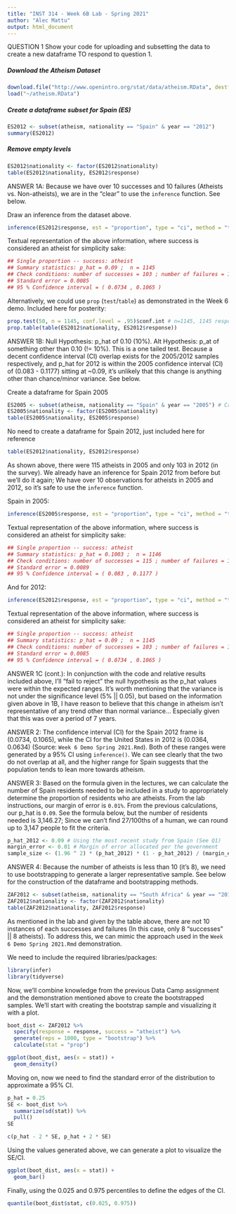 ```yaml
---
title: "INST 314 - Week 6B Lab - Spring 2021"
author: "Alec Mattu"
output: html_document
---
```

QUESTION 1
Show your code for uploading and subsetting the data to create a new dataframe TO respond to question 1.

##### Download the Atheism Dataset
```r
download.file("http://www.openintro.org/stat/data/atheism.RData", destfile = "~/atheism.RData")
load("~/atheism.RData")
```

##### Create a dataframe subset for Spain (ES)
```r
ES2012 <- subset(atheism, nationality == "Spain" & year == "2012")
summary(ES2012)
```

##### Remove empty levels
```r
ES2012$nationality <- factor(ES2012$nationality)
table(ES2012$nationality, ES2012$response)
```

ANSWER 1A:    Because we have over 10 successes and 10 failures (Atheists vs. Non-atheists), we are in the "clear" to use the `inference` function. See below.

Draw an inference from the dataset above.
```r
inference(ES2012$response, est = "proportion", type = "ci", method = "theoretical", success = "atheist")
```
Textual representation of the above information, where success is considered an atheist for simplicity sake:
```r
## Single proportion -- success: atheist 
## Summary statistics: p_hat = 0.09 ;  n = 1145 
## Check conditions: number of successes = 103 ; number of failures = 1042 
## Standard error = 0.0085 
## 95 % Confidence interval = ( 0.0734 , 0.1065 )
```

Alternatively, we could use `prop` (`test`/`table`) as demonstrated in the Week 6 demo. Included here for posterity:
```r
prop.test(50, n = 1145, conf.level = .95)$conf.int # n=1145, 1145 respondents
prop.table(table(ES2012$nationality, ES2012$response))
```

ANSWER 1B:   Null Hypothesis: p_hat of 0.10 (10%). Alt Hypothesis: p_at of something other than 0.10 (!= 10%). This is a one tailed test. Because a decent confidence interval (CI) overlap exists for the 2005/2012 samples respectively, and p_hat for 2012 is within the 2005 confidence interval (CI) of (0.083 - 0.1177) sitting at ~0.09, it's unlikely that this change is anything other than chance/minor variance. See below.

Create a dataframe for Spain 2005
```r
ES2005 <- subset(atheism, nationality == "Spain" & year == "2005") # Create a dataframe for 2005 Spain
ES2005$nationality <- factor(ES2005$nationality)
table(ES2005$nationality, ES2005$response)
```

No need to create a dataframe for Spain 2012, just included here for reference
```r
table(ES2012$nationality, ES2012$response)
```

As shown above, there were 115 atheists in 2005 and only 103 in 2012 (in the survey). We already have an inference for Spain 2012 from before but we'll do it again; We have over 10 observations for atheists in 2005 and 2012, so it's safe to use the `inference` function.

Spain in 2005:
```r
inference(ES2005$response, est = "proportion", type = "ci", method = "theoretical", success = "atheist")
```
Textual representation of the above information, where success is considered an atheist for simplicity sake:
```r
## Single proportion -- success: atheist 
## Summary statistics: p_hat = 0.1003 ;  n = 1146 
## Check conditions: number of successes = 115 ; number of failures = 1031 
## Standard error = 0.0089 
## 95 % Confidence interval = ( 0.083 , 0.1177 )
```

And for 2012:
```r
inference(ES2012$response, est = "proportion", type = "ci", method = "theoretical", success = "atheist")
```
Textual representation of the above information, where success is considered an atheist for simplicity sake:
```r
## Single proportion -- success: atheist 
## Summary statistics: p_hat = 0.09 ;  n = 1145 
## Check conditions: number of successes = 103 ; number of failures = 1042 
## Standard error = 0.0085 
## 95 % Confidence interval = ( 0.0734 , 0.1065 )
```

ANSWER 1C (cont.):    In conjunction with the code and relative results included above, I'll "fail to reject" the null hypothesis as the p_hat values were within the expected ranges. It's worth mentioning that the variance is not under the significance level (5% || 0.05), but based on the information given above in 1B, I have reason to believe that this change in atheism isn't representative of any trend other than normal variance... Especially given that this was over a period of 7 years.


ANSWER 2:   The confidence interval (CI) for the Spain 2012 frame is (0.0734, 0.1065), while the CI for the United States in 2012 is (0.0364, 0.0634) (Source: `Week 6 Demo Spring 2021.Rmd`). Both of these ranges were generated by a 95% CI using `inference()`. We can see clearly that the two do not overlap at all, and the higher range for Spain suggests that the population tends to lean more towards atheism. 


ANSWER 3:   Based on the formula given in the lectures, we can calculate the number of Spain residents needed to be included in a study to appropriately determine the proportion of residents who are atheists. From the lab instructions, our margin of error is `0.01%`. From the previous calculations, our p_hat is `0.09`. See the formula below, but the number of residents needed is 3,146.27; Since we can't find 27/100ths of a human, we can round up to 3,147 people to fit the criteria. 

```r
p_hat_2012 <- 0.09 # Using the most recent study from Spain (See Q1)
margin_error <- 0.01 # Margin of error allocated per the government
sample_size <- (1.96 ^ 2) * (p_hat_2012) * (1 - p_hat_2012) / (margin_error ^ 2) # Sample of residents needed
```

ANSWER 4:   Because the number of atheists is less than 10 (it's 8), we need to use bootstrapping to generate a larger representative sample. See below for the construction of the dataframe and bootstrapping methods.

```r
ZAF2012 <- subset(atheism, nationality == "South Africa" & year == "2012")
ZAF2012$nationality <- factor(ZAF2012$nationality)
table(ZAF2012$nationality, ZAF2012$response)
```

As mentioned in the lab and given by the table above, there are not 10 instances of each successes and failures (In this case, only 8 "successes" || 8 atheists). To address this, we can mimic the approach used in the `Week 6 Demo Spring 2021.Rmd` demonstration. 

We need to include the required libraries/packages:
```r
library(infer)
library(tidyverse)
```

Now, we'll combine knowledge from the previous Data Camp assignment and the demonstration mentioned above to create the bootstrapped samples. We'll start with creating the bootstrap sample and visualizing it with a plot.
```r
boot_dist <- ZAF2012 %>%
  specify(response = response, success = "atheist") %>%
  generate(reps = 1000, type = "bootstrap") %>%
  calculate(stat = "prop")

ggplot(boot_dist, aes(x = stat)) +
  geom_density()
```

Moving on, now we need to find the standard error of the distribution to approximate a 95% CI.
```r
p_hat = 0.25
SE <- boot_dist %>%
  summarize(sd(stat)) %>%
  pull()
SE

c(p_hat - 2 * SE, p_hat + 2 * SE)
```

Using the values generated above, we can generate a plot to visualize the SE/CI.
```r
ggplot(boot_dist, aes(x = stat)) +
  geom_bar()
```
Finally, using the 0.025 and 0.975 percentiles to define the edges of the CI.
```r
quantile(boot_dist$stat, c(0.025, 0.975))
```